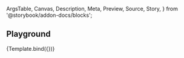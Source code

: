 <!-- @prettier -->

  ArgsTable,
  Canvas,
  Description,
  Meta,
  Preview,
  Source,
  Story,
} from '@storybook/addon-docs/blocks';


<Meta argTypes={argTypes} component={Container} title="Atoms/Container" />

<Description of={Container} />

## Playground

<Canvas isColumn>
  <Source language="jsx" story="Playground" />
  <Story
    args={{
      disableGutters: false,
      maxWidth: 'sm',
    }}
    inline={false}
    name="Playground"
  >
    {Template.bind({})}
  </Story>
  <ArgsTable story="Playground" />
</Canvas>
